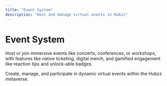 ```yaml
---
title: "Event System"
description: "Host and manage virtual events in Hubzz"
---
```


# Event System

Host or join immersive events like concerts, conferences, or workshops, with features like native ticketing, digital merch, and gamified engagement like reaction tips and unlock-able badges.

Create, manage, and participate in dynamic virtual events within the Hubzz metaverse.